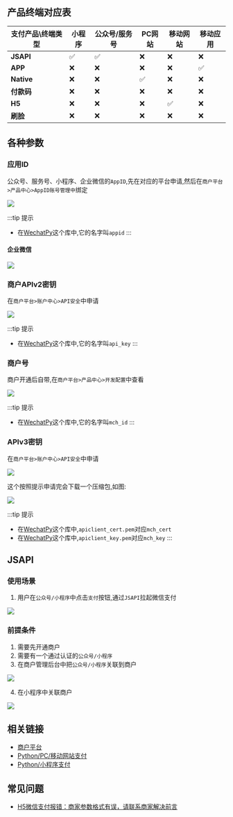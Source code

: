 ## 产品终端对应表

| 支付产品\终端类型  | 小程序 | 公众号/服务号 | PC网站 | 移动网站 | 移动应用 |
|------------|-----|---------|------|------|------|
| **JSAPI**  | ✅   | ✅       | ❌    | ❌    | ❌    |
| **APP**    | ❌   | ❌       | ❌    | ❌    | ✅    |
| **Native** | ❌   | ❌       | ✅    | ❌    | ❌    |
| **付款码**    | ❌   | ❌       | ❌    | ❌    | ❌    |
| **H5**     | ❌   | ❌       | ❌    | ✅    | ❌    |
| **刷脸**     | ❌   | ❌       | ❌    | ❌    | ❌    |

## 各种参数

### 应用ID

公众号、服务号、小程序、企业微信的`AppID`,先在对应的平台申请,然后在`商户平台>产品中心>AppID账号管理中`绑定

![](https://github.com/cruldra/picx-images-hosting/raw/master/image.6t78kcwhid.webp)

:::tip 提示
- 在[WechatPy](https://www.wechatpy.org/)这个库中,它的名字叫`appid`
:::

#### 企业微信

![](https://github.com/cruldra/picx-images-hosting/raw/master/image.9kgasfl9r6.webp)

### 商户APIv2密钥

在`商户平台>账户中心>API安全`中申请

![](https://github.com/cruldra/picx-images-hosting/raw/master/image.1zido8opwz.webp)

:::tip 提示
- 在[WechatPy](https://www.wechatpy.org/)这个库中,它的名字叫`api_key`
:::

### 商户号

商户开通后自带,在`商户平台>产品中心>开发配置`中查看

![](https://github.com/cruldra/picx-images-hosting/raw/master/image.wiodcw1wu.webp)

:::tip 提示
- 在[WechatPy](https://www.wechatpy.org/)这个库中,它的名字叫`mch_id`
:::

### APIv3密钥

在`商户平台>账户中心>API安全`中申请

![](https://github.com/cruldra/picx-images-hosting/raw/master/image.2rv95za0uk.webp)

这个按照提示申请完会下载一个压缩包,如图:

![](https://github.com/cruldra/picx-images-hosting/raw/master/image.3yekel0til.webp)

:::tip 提示
- 在[WechatPy](https://www.wechatpy.org/)这个库中,`apiclient_cert.pem`对应`mch_cert`
- 在[WechatPy](https://www.wechatpy.org/)这个库中,`apiclient_key.pem`对应`mch_key`
:::

## JSAPI

### 使用场景

1. 用户在`公众号/小程序`中点击`支付`按钮,通过`JSAPI`拉起微信支付

![](https://github.com/cruldra/picx-images-hosting/raw/master/image.sz0trgkwz.png)
### 前提条件

1. 需要先开通商户
2. 需要有一个通过认证的`公众号/小程序`
3. 在商户管理后台中把`公众号/小程序`关联到商户

![](https://github.com/cruldra/picx-images-hosting/raw/master/image.4xum5vhlqy.webp)

4. 在小程序中关联商户

![](https://github.com/cruldra/picx-images-hosting/raw/master/image.7lk2hpqx2h.png)



## 相关链接
* [商户平台](https://pay.weixin.qq.com/index.php/core/info)
* [Python/PC/移动网站支付](https://github.com/cruldra/ai_quantum_api/blob/master/orders/utils.py)
* [Python/小程序支付](https://github.com/cruldra/asm-py/blob/master/services/MiniappPayService.py)

## 常见问题

* [H5微信支付报错：商家参数格式有误，请联系商家解决前言](https://juejin.cn/post/7249288803532865597)
